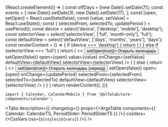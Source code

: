 


<Meta
    title='Компоненты/Calendar'
    component={Calendar}
/>


<!-- Canvas -->

<Story name='Calendar'>
    {React.createElement(() => {
        const offDays = [new Date().setDate(7)];
        const events = [
            new Date().setDate(3),
            new Date().setDate(17),
        ];
        const [open, setOpen] = React.useState(false);
        const [value, setValue] = React.useState();
        const { selectedFrom, selectedTo, updatePeriod } = usePeriod();
        const device = select('device', ['desktop', 'mobile'], 'desktop');
        const selectorView = select('selectorView', ['full', 'month-only'], 'full');
        const defaultView = select('defaultView', ['days', 'months', 'years'], 'days');
        const renderContent = () => {
            if (device === 'desktop') {
                return (
                    <Calendar
                        value={value}
                        onChange={setValue}
                        offDays={offDays}
                        events={events}
                        defaultView={defaultView}
                        selectorView={selectorView}
                    />
                )
            }
            else if (selectorView === 'full') {
                return (
                    <>
                        <Button onClick={() => setOpen(true)}>
                            Открыть календарь
                        </Button>
                        <CalendarMobile
                            onClose={() => setOpen(false)}
                            open={open}
                            value={value}
                            onChange={setValue}
                            defaultView={defaultView}
                            selectorView={selectorView}
                        />
                    </>
                )
            }
            else {
                return (
                    <>
                        <Button onClick={() => setOpen(true)}>
                            Открыть календарь (период)
                        </Button>
                        <CalendarMobile
                            onClose={() => setOpen(false)}
                            open={open}
                            onChange={updatePeriod}
                            selectedFrom={selectedFrom}
                            selectedTo={selectedTo}
                            defaultView={defaultView}
                            selectorView={selectorView}
                        />
                    </>
                )
            }
        }
        return renderContent();
    })}
</Story>


<!-- Docs -->

<ComponentHeader
    name='Calendar'
    version={version}
    package='@alfalab/core-components/calendar'
    design='https://www.figma.com/file/cdNnkh2QdxuvYLrBm4cubM/Web-%3A%3A-Core-Default-Components?node-id=1069%3A40039'
/>

```tsx
import { Calendar, CalendarMobile } from '@alfalab/core-components/calendar';
```

<Tabs
    description={<Description />}
    changelog={<Changelog />}
    props={<ArgsTable components={{ Calendar: CalendarTS, PeriodSlider: PeriodSliderTS }} />}
    cssVars={<CssVars css={`${styles}${vars}`} />}
/>

